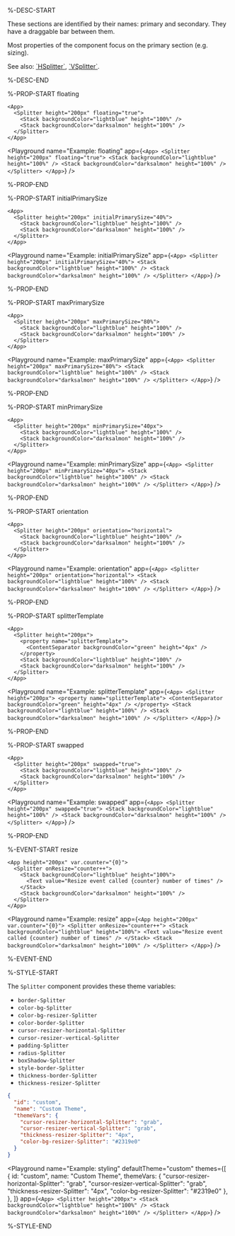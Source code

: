 %-DESC-START

These sections are identified by their names: primary and secondary. They have a draggable bar between them.

Most properties of the component focus on the primary section (e.g. sizing).

See also: [\`HSplitter\`](./HSplitter.mdx), [\`VSplitter\`](./VSplitter.mdx).

%-DESC-END

%-PROP-START floating

```ueml copy /floating="true"/
<App>
  <Splitter height="200px" floating="true">
    <Stack backgroundColor="lightblue" height="100%" />
    <Stack backgroundColor="darksalmon" height="100%" />
  </Splitter>
</App>
```

<Playground
  name="Example: floating"
  app={`
    <App>
      <Splitter height="200px" floating="true">
        <Stack backgroundColor="lightblue" height="100%" />
        <Stack backgroundColor="darksalmon" height="100%" />
      </Splitter>
    </App>
`}
/>

%-PROP-END

%-PROP-START initialPrimarySize

```ueml copy /initialPrimarySize="40%"/
<App>
  <Splitter height="200px" initialPrimarySize="40%">
    <Stack backgroundColor="lightblue" height="100%" />
    <Stack backgroundColor="darksalmon" height="100%" />
  </Splitter>
</App>
```

<Playground
  name="Example: initialPrimarySize"
  app={`
    <App>
      <Splitter height="200px" initialPrimarySize="40%">
        <Stack backgroundColor="lightblue" height="100%" />
        <Stack backgroundColor="darksalmon" height="100%" />
      </Splitter>
    </App>
  `}
/>

%-PROP-END

%-PROP-START maxPrimarySize

```ueml copy /maxPrimarySize="80%"/
<App>
  <Splitter height="200px" maxPrimarySize="80%">
    <Stack backgroundColor="lightblue" height="100%" />
    <Stack backgroundColor="darksalmon" height="100%" />
  </Splitter>
</App>
```

<Playground
  name="Example: maxPrimarySize"
  app={`
    <App>
      <Splitter height="200px" maxPrimarySize="80%">
        <Stack backgroundColor="lightblue" height="100%" />
        <Stack backgroundColor="darksalmon" height="100%" />
      </Splitter>
    </App>
  `}
/>

%-PROP-END

%-PROP-START minPrimarySize

```ueml copy /minPrimarySize="40px"/
<App>
  <Splitter height="200px" minPrimarySize="40px">
    <Stack backgroundColor="lightblue" height="100%" />
    <Stack backgroundColor="darksalmon" height="100%" />
  </Splitter>
</App>
```

<Playground
  name="Example: minPrimarySize"
  app={`
    <App>
      <Splitter height="200px" minPrimarySize="40px">
        <Stack backgroundColor="lightblue" height="100%" />
        <Stack backgroundColor="darksalmon" height="100%" />
      </Splitter>
    </App>
  `}
/>

%-PROP-END

%-PROP-START orientation

```ueml copy /orientation="horizontal"/
<App>
  <Splitter height="200px" orientation="horizontal">
    <Stack backgroundColor="lightblue" height="100%" />
    <Stack backgroundColor="darksalmon" height="100%" />
  </Splitter>
</App>
```

<Playground
  name="Example: orientation"
  app={`
    <App>
      <Splitter height="200px" orientation="horizontal">
        <Stack backgroundColor="lightblue" height="100%" />
        <Stack backgroundColor="darksalmon" height="100%" />
      </Splitter>
    </App>
  `}
/>

%-PROP-END

%-PROP-START splitterTemplate

```ueml copy {2-4}
<App>
  <Splitter height="200px">
    <property name="splitterTemplate">
      <ContentSeparator backgroundColor="green" height="4px" />
    </property>
    <Stack backgroundColor="lightblue" height="100%" />
    <Stack backgroundColor="darksalmon" height="100%" />
  </Splitter>
</App>
```

<Playground
  name="Example: splitterTemplate"
  app={`
    <App>
      <Splitter height="200px">
        <property name="splitterTemplate">
          <ContentSeparator backgroundColor="green" height="4px" />
        </property>
        <Stack backgroundColor="lightblue" height="100%" />
        <Stack backgroundColor="darksalmon" height="100%" />
      </Splitter>
    </App>
  `}
/>

%-PROP-END

%-PROP-START swapped

```ueml copy /swapped="true"/
<App>
  <Splitter height="200px" swapped="true">
    <Stack backgroundColor="lightblue" height="100%" />
    <Stack backgroundColor="darksalmon" height="100%" />
  </Splitter>
</App>
```

<Playground
  name="Example: swapped"
  app={`
    <App>
      <Splitter height="200px" swapped="true">
        <Stack backgroundColor="lightblue" height="100%" />
        <Stack backgroundColor="darksalmon" height="100%" />
      </Splitter>
    </App>
  `}
/>

%-PROP-END

%-EVENT-START resize

```ueml copy {2}
<App height="200px" var.counter="{0}">
  <Splitter onResize="counter++">
    <Stack backgroundColor="lightblue" height="100%">
      <Text value="Resize event called {counter} number of times" />
    </Stack>
    <Stack backgroundColor="darksalmon" height="100%" />
  </Splitter>
</App>
```

<Playground
  name="Example: resize"
  app={`
    <App height="200px" var.counter="{0}">
      <Splitter onResize="counter++">
        <Stack backgroundColor="lightblue" height="100%">
          <Text value="Resize event called {counter} number of times" />
        </Stack>
        <Stack backgroundColor="darksalmon" height="100%" />
      </Splitter>
    </App>
  `}
/>

%-EVENT-END

%-STYLE-START

The `Splitter` component provides these theme variables:

- `border-Splitter`
- `color-bg-Splitter`
- `color-bg-resizer-Splitter`
- `color-border-Splitter`
- `cursor-resizer-horizontal-Splitter`
- `cursor-resizer-vertical-Splitter`
- `padding-Splitter`
- `radius-Splitter`
- `boxShadow-Splitter`
- `style-border-Splitter`
- `thickness-border-Splitter`
- `thickness-resizer-Splitter`

```json copy
{
  "id": "custom",
  "name": "Custom Theme",
  "themeVars": {
    "cursor-resizer-horizontal-Splitter": "grab",
    "cursor-resizer-vertical-Splitter": "grab",
    "thickness-resizer-Splitter": "4px",
    "color-bg-resizer-Splitter": "#2319e0"
  }
}
```

<Playground
  name="Example: styling"
  defaultTheme="custom"
  themes={[
    {
      id: "custom",
      name: "Custom Theme",
      themeVars: {
        "cursor-resizer-horizontal-Splitter": "grab",
        "cursor-resizer-vertical-Splitter": "grab",
        "thickness-resizer-Splitter": "4px",
        "color-bg-resizer-Splitter": "#2319e0"
      },
    },
  ]}
  app={`
    <App>
      <Splitter height="200px">
        <Stack backgroundColor="lightblue" height="100%" />
        <Stack backgroundColor="darksalmon" height="100%" />
      </Splitter>
    </App>
  `}
/>

%-STYLE-END
